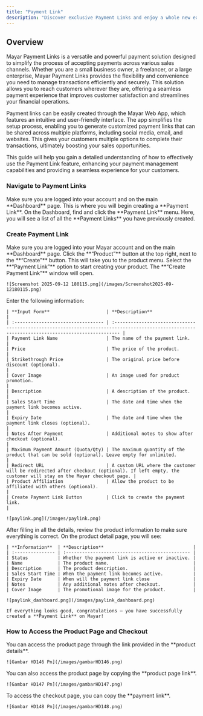 ```yaml
---
title: "Payment Link"
description: "Discover exclusive Payment Links and enjoy a whole new experience!"
---
```


## Overview

Mayar Payment Links is a versatile and powerful payment solution designed to simplify the process of accepting payments across various sales channels. Whether you are a small business owner, a freelancer, or a large enterprise, Mayar Payment Links provides the flexibility and convenience you need to manage transactions efficiently and securely. This solution allows you to reach customers wherever they are, offering a seamless payment experience that improves customer satisfaction and streamlines your financial operations.

Payment links can be easily created through the Mayar Web App, which features an intuitive and user-friendly interface. The app simplifies the setup process, enabling you to generate customized payment links that can be shared across multiple platforms, including social media, email, and websites. This gives your customers multiple options to complete their transactions, ultimately boosting your sales opportunities.

This guide will help you gain a detailed understanding of how to effectively use the Payment Link feature, enhancing your payment management capabilities and providing a seamless experience for your customers.

### Navigate to Payment Links

<Steps>
  <Step title="Log in to your Mayar Dashboard">
    Make sure you are logged into your account and on the main **Dashboard** page. This is where you will begin creating a **Payment Link**.
  </Step>
  <Step title="From the Sidebar menu, click on Payment Link.">
    On the Dashboard, find and click the **Payment Link** menu. Here, you will see a list of all the **Payment Links** you have previously created.
  </Step>
</Steps>

### Create Payment Link

<Steps>
  <Step title=" Go to Dashboard">
    Make sure you are logged into your Mayar account and on the main **Dashboard** page.
  </Step>
  <Step title="Access the Product Menu">
    Click the **“Product”** button at the top right, next to the **“Create”** button. This will take you to the product menu.
  </Step>
  <Step title="Choose Product Type">
    Select the **“Payment Link”** option to start creating your product. The **“Create Payment Link”** window will open.

    ![Screenshot 2025-09-12 180115.png](/images/Screenshot2025-09-12180115.png)
  </Step>
  <Step title="Fill in Product Details">
    Enter the following information:

    | **Input Form**                     | **Description**                                                                                                                                 |
    | :--------------------------------- | :---------------------------------------------------------------------------------------------------------------------------------------------- |
    | Payment Link Name                  | The name of the payment link.                                                                                                                   |
    | Price                              | The price of the product.                                                                                                                       |
    | Strikethrough Price                | The original price before discount (optional).                                                                                                  |
    | Cover Image                        | An image used for product promotion.                                                                                                            |
    | Description                        | A description of the product.                                                                                                                   |
    | Sales Start Time                   | The date and time when the payment link becomes active.                                                                                         |
    | Expiry Date                        | The date and time when the payment link closes (optional).                                                                                      |
    | Notes After Payment                | Additional notes to show after checkout (optional).                                                                                             |
    | Maximum Payment Amount (Quota/Qty) | The maximum quantity of the product that can be sold (optional). Leave empty for unlimited.                                                     |
    | Redirect URL                       | A custom URL where the customer will be redirected after checkout (optional). If left empty, the customer will stay on the Mayar checkout page. |
    | Product Affiliation                | Allow the product to be affiliated with others (optional).                                                                                      |
    | Create Payment Link Button         | Click to create the payment link.                                                                                                               |

    ![paylink.png](/images/paylink.png)
  </Step>
  <Step title="Review and Finish">
    After filling in all the details, review the product information to make sure everything is correct. On the product detail page, you will see:

    | **Information**  | **Description**                                 |
    | :--------------- | :---------------------------------------------- |
    | Status           | Whether the payment link is active or inactive. |
    | Name             | The product name.                               |
    | Description      | The product description.                        |
    | Sales Start Time | When the payment link becomes active.           |
    | Expiry Date      | When will the payment link close                |
    | Notes            | Any additional notes after checkout.            |
    | Cover Image      | The promotional image for the product.          |

    ![paylink_dashboard.png](/images/paylink_dashboard.png)

    If everything looks good, congratulations — you have successfully created a **Payment Link** on Mayar!
  </Step>
</Steps>

### How to Access the Product Page and Checkout

<Steps>
  <Step title="Access Product Page">
    You can access the product page through the link provided in the **product details**.

    ![Gambar HD146 Pn](/images/gambarHD146.png)
  </Step>
  <Step title="Copy Product Page Link">
    You can also access the product page by copying the **product page link**.

    ![Gambar HD147 Pn](/images/gambarHD147.png)
  </Step>
  <Step title="Access Checkout Page">
    To access the checkout page, you can copy the **payment link**.

    ![Gambar HD148 Pn](/images/gambarHD148.png)
  </Step>
</Steps>